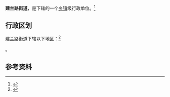 {{中国乡级行政区|62/01/03/003/000}}

'''建兰路街道'''，是{{PRC admin/fullname|62/01/03/003/000|3}}下辖的一个[[乡镇|乡镇]]级行政单位。<ref>{{PRC admin/ref sgc|{{PRC admin/parent|62/01/03/003/000}}}}</ref>

== 行政区划 ==

建兰路街道下辖以下地区：<ref>{{PRC admin/ref sgc|62/01/03/003/000}}</ref>

{{PRC admin/children|62/01/03/003/000}}。

== 参考资料 ==

{{reflist}}

{{行政区划小作品}}
{{PRC admin/navcat|62/01/03/003/000}}